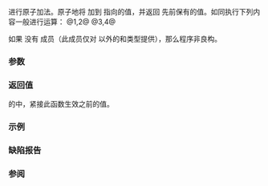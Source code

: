 {{cpp/title|atomic_fetch_add|atomic_fetch_add_explicit}}
{{cpp/thread/navbar}}
{{dcl begin}}
{{dcl header|atomic}}
{{dcl|num=1|since=c++11|
template&lt; class T &gt;
T atomic_fetch_add( std::atomic&lt;T&gt;* obj,
                    typename std::atomic&lt;T&gt;::difference_type arg ) noexcept;
}}
{{dcl|num=2|since=c++11|
template&lt; class T &gt;
T atomic_fetch_add( volatile std::atomic&lt;T&gt;* obj,
                    typename std::atomic&lt;T&gt;::difference_type arg ) noexcept;
}}
{{dcl|num=3|since=c++11|
template&lt; class T &gt;
T atomic_fetch_add_explicit( std::atomic&lt;T&gt;* obj,
                             typename std::atomic&lt;T&gt;::difference_type arg,
                             std::memory_order order ) noexcept;
}}
{{dcl|num=4|since=c++11|
template&lt; class T &gt;
T atomic_fetch_add_explicit( volatile std::atomic&lt;T&gt;* obj,
                             typename std::atomic&lt;T&gt;::difference_type arg,
                             std::memory_order order ) noexcept;
}}
{{dcl end}}

进行原子加法。原子地将 {{c|arg}} 加到 {{c|obj}} 指向的值，并返回 {{c|obj}} 先前保有的值。如同执行下列内容一般进行运算：
@1,2@ {{c|obj-&gt;fetch_add(arg)}}
@3,4@ {{c|obj-&gt;fetch_add(arg, order)}}

如果 {{tt|std::atomic&lt;T&gt;}} 没有 {{tt|fetch_add}} 成员（此成员仅对 {{c/core|bool}} 以外的{{rlp|atomic#对整数类型的特化|整数}}{{rev inl|since=c++20|、{{rlp|atomic#对浮点类型的特化|浮点}}}}和{{rlp|atomic#部分特化|指针}}类型提供），那么程序非良构。

===参数===
{{par begin}}
{{par|obj|指向要修改的原子对象的指针}}
{{par|arg|要加到存储于原子对象的值的值}}
{{par|order|内存同步定序}}
{{par end}} 

===返回值===
{{c|*obj}} 的{{ls|cpp/atomic/memory order#修改顺序}}中，紧接此函数生效之前的值。

===示例===
{{example
|单写者/多读者锁能用 {{tt|std::atomic_fetch_add}} 制作。注意此过分简化的实现不是免锁的。
|code=
#include &lt;atomic&gt;
#include &lt;chrono&gt;
#include &lt;iostream&gt;
#include &lt;string&gt;
#include &lt;thread&gt;
#include &lt;vector&gt;

using namespace std::chrono_literals;

// cnt 的含义：
//  5：读者和写者在竞争中。无活跃读者或写者。
//  4...0：有 1...5 个读者活跃。写者被阻塞。
// -1：写者赢得竞争。读者被阻塞。

const int N = 5; // 允许四个共时读者
std::atomic&lt;int&gt; cnt(N);

std::vector&lt;int&gt; data;

void reader(int id)
{
    for(;;)
    {
        // 锁定
        while (std::atomic_fetch_sub(&amp;cnt, 1) &lt;= 0)
            std::atomic_fetch_add(&amp;cnt, 1);
        
        // 读取
        if (!data.empty())
            std::cout &lt;&lt; ("读者 " + std::to_string(id) +
                          " 看见 " + std::to_string(*data.rbegin()) + '\n');
        if (data.size() == 25)
            break;
        
        // 解锁
        std::atomic_fetch_add(&amp;cnt, 1);
        
        // 暂停
        std::this_thread::sleep_for(1ms);
    }
}

void writer()
{
    for(int n = 0; n &lt; 25; ++n)
    {
        // 锁定
        while (std::atomic_fetch_sub(&amp;cnt, N + 1) != N)
            std::atomic_fetch_add(&amp;cnt, N + 1);
        
        // 写入
        data.push_back(n);
        std::cout &lt;&lt; "写者写入 " &lt;&lt; n &lt;&lt; '\n';
        
        // 解锁
        std::atomic_fetch_add(&amp;cnt, N + 1);
        
        // 暂停
        std::this_thread::sleep_for(1ms);
    }
}
 
int main()
{
    std::vector&lt;std::thread&gt; v;
    for (int n = 0; n &lt; N; ++n)
        v.emplace_back(reader, n);
    v.emplace_back(writer);
    
    for (auto&amp; t : v)
        t.join();
}
|output=
写者写入 0
读者 2 看见 0
读者 3 看见 0
读者 1 看见 0
&lt;...&gt;
读者 2 看见 24
读者 4 看见 24
读者 1 看见 24
}}

===缺陷报告===
{{dr list begin}}
{{dr list item|std=C++11|paper=P0558R1|before=要求准确类型匹配，因为会从多个参数推导 {{tt|T}}|after=只会从 {{c|obj}} 推导 {{tt|T}}}}
{{dr list end}}

===参阅===
{{dsc begin}}
{{dsc inc|cpp/atomic/atomic/dsc fetch_add}}
{{dsc inc|cpp/atomic/dsc atomic_fetch_sub}}
{{dsc see c|c/atomic/atomic_fetch_add|atomic_fetch_add|atomic_fetch_add_explicit}}
{{dsc end}}

{{langlinks|de|en|es|fr|it|ja|pt|ru}}